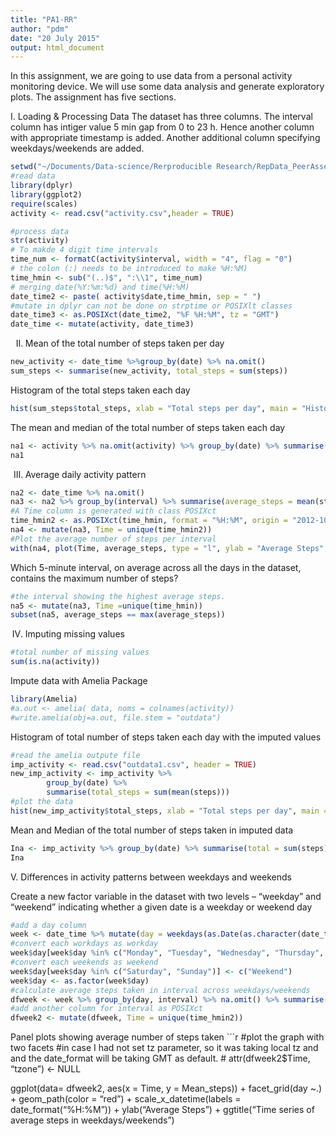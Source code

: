 ```yaml
---
title: "PA1-RR"
author: "pdm"
date: "20 July 2015"
output: html_document
---
```

In this assignment, we are going to use data from a personal activity monitoring device. We will use some data analysis and generate exploratory plots. The assignment has five sections.

I. Loading & Processing Data
The dataset has three columns. The interval column has intiger value 5 min gap from 0 to 23 h. Hence another column with appropriate timestamp is added. Another additional column specifying weekdays/weekends are added. 


```r
setwd("~/Documents/Data-science/Rerproducible Research/RepData_PeerAssessment1/")
#read data
library(dplyr)
library(ggplot2)
require(scales)
activity <- read.csv("activity.csv",header = TRUE)

#process data
str(activity)
# To makde 4 digit time intervals 
time_num <- formatC(activity$interval, width = "4", flag = "0")
# the colon (:) needs to be introduced to make %H:%M)
time_hmin <- sub("(..)$", ":\\1", time_num)
# merging date(%Y:%m:%d) and time(%H:%M)
date_time2 <- paste( activity$date,time_hmin, sep = " ")
#mutate in dplyr can not be done on strptime or POSIXlt classes
date_time3 <- as.POSIXct(date_time2, "%F %H:%M", tz = "GMT")
date_time <- mutate(activity, date_time3)

```

II. Mean of the total number of steps taken per day

```r
new_activity <- date_time %>%group_by(date) %>% na.omit()
sum_steps <- summarise(new_activity, total_steps = sum(steps))

```

Histogram of the total steps taken each day
```r
hist(sum_steps$total_steps, xlab = "Total steps per day", main = "Histogram of total steps taken each day")
```
The mean and median of the total number of steps taken each day
```r
na1 <- activity %>% na.omit(activity) %>% group_by(date) %>% summarise(total = sum(steps)) %>% summarise(mean = mean(total), median = median(total))
na1
```

III. Average daily activity pattern
```r
na2 <- date_time %>% na.omit()
na3 <- na2 %>% group_by(interval) %>% summarise(average_steps = mean(steps))
#A Time column is generated with class POSIXct
time_hmin2 <- as.POSIXct(time_hmin, format = "%H:%M", origin = "2012-10-01", tz = "GMT")
na4 <- mutate(na3, Time = unique(time_hmin2))
#Plot the average number of steps per interval
with(na4, plot(Time, average_steps, type = "l", ylab = "Average Steps", main = "Daily Activity Pattern", xlim = c(min(time_hmin2),max(time_hmin2))))
```

Which 5-minute interval, on average across all the days in the dataset, contains the maximum number of steps?

```r
#the interval showing the highest average steps.
na5 <- mutate(na3, Time =unique(time_hmin))
subset(na5, average_steps == max(average_steps))
```

IV. Imputing missing values

```r
#total number of missing values
sum(is.na(activity))
```

Impute data with Amelia Package
```r
library(Amelia)
#a.out <- amelia( data, noms = colnames(activity))
#write.amelia(obj=a.out, file.stem = "outdata")

```


Histogram of total number of steps taken each day with the imputed values

```r
#read the amelia outpute file
imp_activity <- read.csv("outdata1.csv", header = TRUE)
new_imp_activity <- imp_activity %>%
        group_by(date) %>%
        summarise(total_steps = sum(mean(steps)))
#plot the data
hist(new_imp_activity$total_steps, xlab = "Total steps per day", main = "Histogram of total steps taken each day")
```

Mean and Median of the total number of steps taken in imputed data
```r
Ina <- imp_activity %>% group_by(date) %>% summarise(total = sum(steps)) %>% summarise(mean = mean(total), median = median(total))
Ina
```

V. Differences in activity patterns between weekdays and weekends

Create a new factor variable in the dataset with two levels – “weekday” and “weekend” indicating whether a given date is a weekday or weekend day

```r
#add a day column
week <- date_time %>% mutate(day = weekdays(as.Date(as.character(date_time$date), "%Y-%m-%d")))
#convert each workdays as workday
week$day[week$day %in% c("Monday", "Tuesday", "Wednesday", "Thursday", "Friday")] <- c("Weekday")
#convert each weekends as weekend
week$day[week$day %in% c("Saturday", "Sunday")] <- c("Weekend")
week$day <- as.factor(week$day)
#calculate average steps taken in interval across weekdays/weekends
dfweek <- week %>% group_by(day, interval) %>% na.omit() %>% summarise(Mean_steps = mean(steps))
#add another column for interval as POSIXct
dfweek2 <- mutate(dfweek, Time = unique(time_hmin2))
```
Panel plots showing average number of steps taken
```r
#plot the graph with two facets
#in case I had not set tz parameter, so it was taking local tz and and the date_format will be taking GMT as default. 
# attr(dfweek2$Time, "tzone") <- NULL

ggplot(data= dfweek2, aes(x = Time, y = Mean_steps)) + facet_grid(day ~.) + geom_path(color = "red") + scale_x_datetime(labels = date_format("%H:%M")) + ylab("Average Steps") + ggtitle("Time series of average steps in weekdays/weekends")

